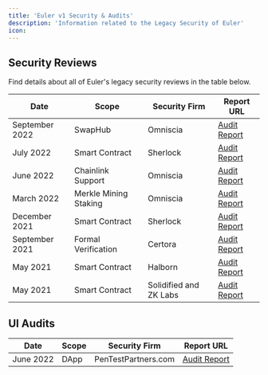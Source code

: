 ```yaml
---
title: 'Euler v1 Security & Audits'
description: 'Information related to the Legacy Security of Euler'
icon: 
---
```


## Security Reviews

Find details about all of Euler's legacy security reviews in the table below.

| Date          | Scope                  | Security Firm                     | Report URL                                                                                                                  |
|---------------|------------------------|-----------------------------------|-----------------------------------------------------------------------------------------------------------------------------|
| September 2022| SwapHub                | Omniscia                          | [Audit Report](https://omniscia.io/reports/euler-finance-swaphub/)                                                          |
| July 2022     | Smart Contract         | Sherlock                          | [Audit Report](https://web.archive.org/web/20230329093530/https://hacknote.co/17c261f7d8fWbdml/1821f966f40pJG_t#n_0)       |
| June 2022     | Chainlink Support      | Omniscia                          | [Audit Report](https://omniscia.io/reports/euler-finance-chainlink-support/)                                                |
| March 2022    | Merkle Mining Staking  | Omniscia                          | [Audit Report](https://omniscia.io/euler-merkle-mining-staking/)                                                            |
| December 2021 | Smart Contract         | Sherlock                          | [Audit Report](https://github.com/euler-xyz/euler-audits/blob/master/smart_contract_audits/Euler_-_Sherlock_Report.pdf)     |
| September 2021| Formal Verification    | Certora                           | [Audit Report](https://github.com/euler-xyz/euler-audits/blob/master/smart_contract_audits/Formal_Verification_Report_for_Euler.pdf) |
| May 2021      | Smart Contract         | Halborn                           | [Audit Report](https://github.com/euler-xyz/euler-audits/blob/master/smart_contract_audits/Euler_Smart_Contract_Security_Audit_Halborn_v_1_1.pdf) |
| May 2021      | Smart Contract         | Solidified and ZK Labs            | [Audit Report](https://github.com/euler-xyz/euler-audits/blob/master/smart_contract_audits/Audit%20Report%20-%20Euler%20-%20[07.05.2021].pdf) |

## UI Audits

| Date          | Scope                  | Security Firm                     | Report URL                                                                                                                  |
|---------------|------------------------|-----------------------------------|-----------------------------------------------------------------------------------------------------------------------------|
| June 2022     | DApp                   | PenTestPartners.com               | [Audit Report](https://github.com/euler-xyz/euler-audits/blob/master/ui_audits/PenTestPartners_EulerDApp_Jun22_v1_0.pdf)   |